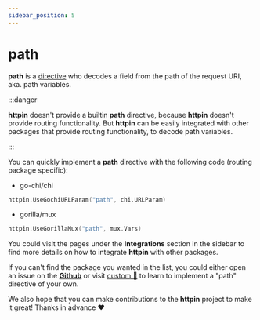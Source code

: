 ```yaml
---
sidebar_position: 5
---
```


# path

**path** is a [directive](/advanced/concepts#directives) who decodes a field from the path of the request URI, aka. path variables.

:::danger

**httpin** doesn't provide a builtin **path** directive, because **httpin** doesn't provide routing functionality.
But **httpin** can be easily integrated with other packages that provide routing functionality, to decode path variables.

:::

You can quickly implement a **path** directive with the following code (routing package specific):

- go-chi/chi

```go
httpin.UseGochiURLParam("path", chi.URLParam)
```

- gorilla/mux

```go
httpin.UseGorillaMux("path", mux.Vars)
```

You could visit the pages under the **Integrations** section in the sidebar to find more details on how to integrate **httpin** with other packages.

If you can't find the package you wanted in the list, you could either open an issue on the [**Github**](https://github.com/ggicci/httpin/issues)
or visit [custom 🔌](/directives/custom) to learn to implement a "path" directive of your own.

We also hope that you can make contributions to the **httpin** project to make it great! Thanks in advance ❤️
